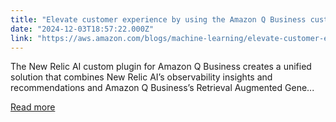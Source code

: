 ```yaml
---
title: "Elevate customer experience by using the Amazon Q Business custom plugin for New Relic AI"
date: "2024-12-03T18:57:22.000Z"
link: "https://aws.amazon.com/blogs/machine-learning/elevate-customer-experience-by-using-the-amazon-q-business-custom-plugin-for-new-relic-ai/"
---
```


The New Relic AI custom plugin for Amazon Q Business creates a unified solution that combines New Relic AI’s observability insights and recommendations and Amazon Q Business’s Retrieval Augmented Gene...

[Read more](https://aws.amazon.com/blogs/machine-learning/elevate-customer-experience-by-using-the-amazon-q-business-custom-plugin-for-new-relic-ai/)
